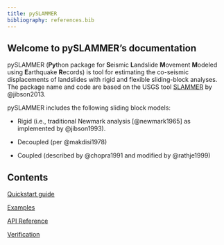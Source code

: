 ```yaml
---
title: pySLAMMER 
bibliography: references.bib
---
```

## Welcome to pySLAMMER's documentation
pySLAMMER (**Py**thon package for **S**eismic **L**andslide **M**ovement **M**odeled using **E**arthquake **R**ecords) is tool for estimating the co-seismic displacements of landslides with rigid and flexible sliding-block analyses. The package name and code are based on the USGS tool [SLAMMER](https://pubs.usgs.gov/tm/12b1/) by @jibson2013.

pySLAMMER includes the following sliding block models:

-   Rigid (i.e., traditional Newmark analysis [@newmark1965] as implemented by @jibson1993).

-   Decoupled (per @makdisi1978)

-   Coupled (described by @chopra1991 and modified by @rathje1999)

## Contents

[Quickstart guide](quickstart.qmd)

[Examples](examples.qmd)

[API Reference](reference/index.qmd)

[Verification](verification.qmd)